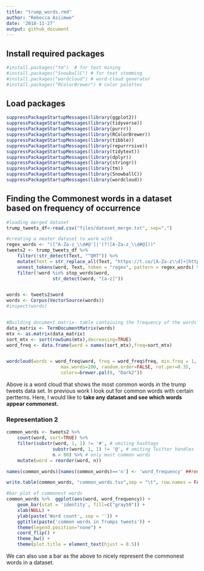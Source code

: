 ```yaml
---
title: "trump_words.rmd"
author: "Rebecca Asiimwe"
date: '2018-11-27'
output: github_document
---
```


## Install required packages
```r
#install.packages("tm")  # for text mining
#install.packages("SnowballC") # for text stemming
#install.packages("wordcloud") # word-cloud generator 
#install.packages("RColorBrewer") # color palettes
```

## Load packages
```r
suppressPackageStartupMessages(library(ggplot2)) 
suppressPackageStartupMessages(library(tidyverse)) 
suppressPackageStartupMessages(library(purrr))
suppressPackageStartupMessages(library(RColorBrewer))
suppressPackageStartupMessages(library(tibble))
suppressPackageStartupMessages(library(repurrrsive))
suppressPackageStartupMessages(library(tidytext))
suppressPackageStartupMessages(library(dplyr))
suppressPackageStartupMessages(library(stringr))
suppressPackageStartupMessages(library(tm))
suppressPackageStartupMessages(library(SnowballC))
suppressPackageStartupMessages(library(wordcloud))
```

## Finding the Commonest words in a dataset based on frequency of occurrence

```r

#loading merged dataset
trump_tweets_df<-read.csv("files/dataset_merge.txt", sep=",")

#creating a neater dataset to work with
regex_words <- "([^A-Za-z_\\d#@']|'(?![A-Za-z_\\d#@]))" 
tweets2 <- trump_tweets_df %>%
	filter(!str_detect(Text, "^QRT")) %>%
	mutate(Text = str_replace_all(Text, "https://t.co/[A-Za-z\\d]+|http://[A-Za-z\\d]+|&amp;|&lt;|&gt;|RT|https", "")) %>%
	unnest_tokens(word, Text, token = "regex", pattern = regex_words) %>%
	filter(!word %in% stop_words$word,
				 str_detect(word, "[a-z]"))


words <- tweets2$word
words <- Corpus(VectorSource(words))
#inspect(words)


#Building document matrix- table containing the frequency of the words
data_matrix <- TermDocumentMatrix(words)
mtx <- as.matrix(data_matrix)
sort_mtx <- sort(rowSums(mtx),decreasing=TRUE)
word_freq <- data.frame(word = names(sort_mtx),freq=sort_mtx)


wordcloud(words = word_freq$word, freq = word_freq$freq, min.freq = 1,
					max.words=200, random.order=FALSE, rot.per=0.35, 
					colors=brewer.pal(8, "Dark2"))

```

Above is a word cloud that shows the most common words in the trump tweets data set. In previous work I look out for common words with certain pertterns. Here, I would like to **take any dataset and see which words appear commonest.**

### Representation 2

```r

common_words <- tweets2 %>%
	count(word, sort=TRUE) %>%
	filter(substr(word, 1, 1) != '#', # omiting hashtags
				 substr(word, 1, 1) != '@', # omiting Twitter handles
				 n > 80) %>% # only most common words
	mutate(word = reorder(word, n))

names(common_words)[names(common_words)=='n'] <- 'word_frequency' ##renaming column n to word_frequency

write.table(common_words, "common_words.tsv",sep = "\t", row.names = FALSE, quote = FALSE) #writing out common_words to a tsv file

#bar plot of commonest words
common_words %>%  ggplot(aes(word, word_frequency)) +
	geom_bar(stat = 'identity', fill=c("gray50")) +
	xlab(NULL) +
	ylab(paste('Word count', sep = '')) +
	ggtitle(paste('common words in Trumps tweets')) +
	theme(legend.position="none") +
	coord_flip() +
	theme_bw() +
	theme(plot.title = element_text(hjust = 0.5))
```

We can also use a bar as the above to nicely represent the commonest words in a dataset. 